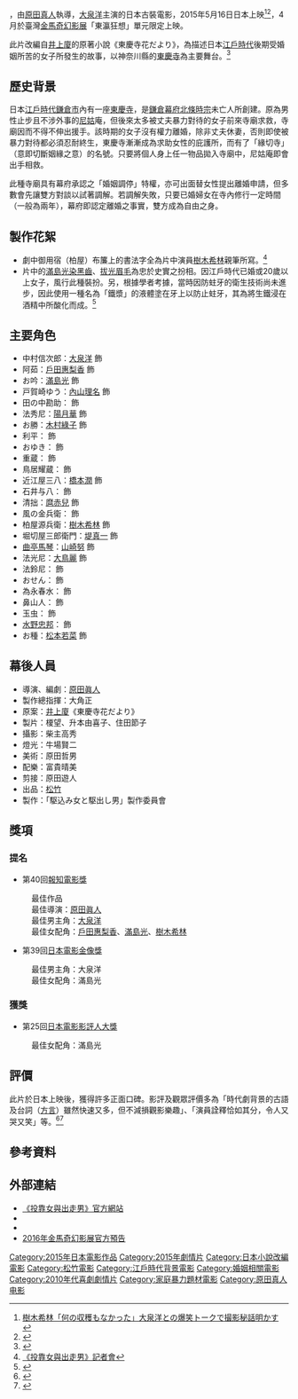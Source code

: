 {{noteTA
|G1=Movie
|G2=Show
}}
{{Infobox Film
| color              = #5686BF;color:#FFFFFF
| name               = 投靠女與出走男
| original_name      = 駆込み女と駆出し男
| image              = Kakekomi.jpg
| caption            = 日本版電影海報
| director           = [[原田真人|原田真人]]
| executive_producer =
| producer           = 榎望、升本由喜子、住田節子
| writer             = 原田真人
| based on           = [[井上廈|井上廈]]《東慶寺花だより》
| narrator           = 
| starring           = [[大泉洋|大泉洋]]
| music              = {{link-ja|富貴晴美|富貴晴美}}
| 主題曲             = 
| cinematography     = {{link-ja|柴主高秀|柴主高秀}}
| editing            = {{link-ja|原田遊人|原田遊人}}
| studio             = 
| distributor        = [[松竹|松竹]]
| released           = {{flagicon|JPN}} 2015年5月16日<br>{{flagicon|TWN}} 2016年4月<small>（[[金馬奇幻影展|金馬奇幻影展]]）</small>
| runtime            = 143分鐘
| country            = [[日本|日本]]
| language           = [[日語|日語]]
| budget             = 
| gross              = 1億5,758萬[[日圓|日圓]]
}}
{{日本作品|投靠女與出走男|駆込み女と駆出し男}}，由[[原田真人|原田真人]]執導，[[大泉洋|大泉洋]]主演的日本古裝電影，2015年5月16日日本上映<ref>[http://www.hochi.co.jp/entertainment/20150218-OHT1T50090.html 樹木希林「何の収穫もなかった」大泉洋との爆笑トークで撮影秘話明かす] {{webarchive|url=https://web.archive.org/web/20150402200652/http://www.hochi.co.jp/entertainment/20150218-OHT1T50090.html |date=2015-04-02 }}</ref><ref>{{Cite web |url=http://www.cinemacafe.net/article/2014/08/27/25551.html |title=大泉洋×戸田恵梨香×満島ひかりで時代劇！　江戸時代の“離婚”描く『駆込み女と駆出し男』 |access-date=2015-03-03 |archive-date=2020-11-27 |archive-url=https://web.archive.org/web/20201127073110/https://www.cinemacafe.net/article/2014/08/27/25551.html |dead-url=no }}</ref>，4月於臺灣[[金馬奇幻影展|金馬奇幻影展]]「東瀛狂想」單元限定上映。

此片改編自[[井上廈|井上廈]]的原著小說《東慶寺花だより》，為描述日本[[江戶時代|江戶時代]]後期受婚姻所苦的女子所發生的故事，以神奈川縣的[[東慶寺|東慶寺]]為主要舞台。<ref>{{Cite web |url=http://eiga.com/news/20141217/2/ |title=大泉洋主演「駆込み女と駆出し男」ティザーポスター「離婚は、幸せの始まり!?」 |access-date=2015-03-03 |archive-date=2017-08-19 |archive-url=https://web.archive.org/web/20170819233707/http://eiga.com/news/20141217/2/ |dead-url=no }}</ref>

== 歷史背景 ==
日本[[江戶時代|江戶時代]][[鎌倉市|鎌倉市]]內有一座[[東慶寺|東慶寺]]，是[[鎌倉幕府|鎌倉幕府]][[北條時宗|北條時宗]]未亡人所創建。原為男性止步且不涉外事的[[尼姑|尼姑]]庵，但後來太多被丈夫暴力對待的女子前來寺廟求救，寺廟因而不得不伸出援手。該時期的女子沒有權力離婚，除非丈夫休妻，否則即使被暴力對待都必須忍耐終生，東慶寺漸漸成為求助女性的庇護所，而有了「緣切寺」（意即切斷姻緣之意）的名號。只要將個人身上任一物品拋入寺廟中，尼姑庵即會出手相救。

此種寺廟具有幕府承認之「婚姻調停」特權，亦可出面替女性提出離婚申請，但多數會先讓雙方對談以試著調解。若調解失敗，只要已婚婦女在寺內修行一定時間（一般為兩年），幕府即認定離婚之事實，雙方成為自由之身。

== 製作花絮 ==
*劇中御用宿（柏屋）布簾上的書法字全為片中演員[[樹木希林|樹木希林]]親筆所寫。<ref>[https://www.youtube.com/watch?v=A5qu26cNPEM 《投靠女與出走男》記者會]</ref>
*片中的[[滿島光|滿島光]][[染黑齒|染黑齒]]、[[引眉|拔光眉毛]]為忠於史實之扮相。因江戶時代已婚或20歲以上女子，風行此種裝扮。另，根據學者考據，當時因防蛀牙的衛生技術尚未進步，因此使用一種名為「鐵漿」的液體塗在牙上以防止蛀牙，其為將生鐵浸在酒精中所酸化而成。<ref>{{Cite web |url=http://www.cinemacafe.net/article/2015/03/29/30274.html |title=満島ひかり、お歯黒＆眉ナシで熱演！『駆込み女と駆出し男』 |access-date=2015-03-31 |archive-date=2016-03-04 |archive-url=https://web.archive.org/web/20160304055758/http://www.cinemacafe.net/article/2015/03/29/30274.html |dead-url=no }}</ref>

== 主要角色 ==
*中村信次郎：[[大泉洋|大泉洋]] 飾
*阿茹：[[戶田惠梨香|戶田惠梨香]] 飾
*お吟：[[滿島光|滿島光]] 飾
*戸賀崎ゆう：[[內山理名|內山理名]] 飾 
*田の中勘助：{{link-ja|松岡哲永|松岡哲永}} 飾
*法秀尼：[[陽月華|陽月華]] 飾
*お勝：[[木村綠子|木村綠子]] 飾 
*利平：{{link-ja|木場勝己|木場勝己}} 飾
*おゆき：{{link-ja|神野三鈴|神野三鈴}} 飾
*重蔵：{{link-ja|武田真治|武田真治}} 飾
*鳥居耀蔵：{{link-ja|北村有起哉|北村有起哉}} 飾
*近江屋三八：[[橋本潤|橋本潤]] 飾
*石井与八：{{link-ja|山崎一|山崎一}} 飾
*清拙：[[麿赤兒|麿赤兒]] 飾 
*風の金兵衛：{{link-ja|中村嘉葎雄|中村嘉葎雄}} 飾
*柏屋源兵衛：[[樹木希林|樹木希林]] 飾
*堀切屋三郎衛門：[[堤真一|堤真一]] 飾
*[[曲亭馬琴|曲亭馬琴]]：[[山崎努|山崎努]] 飾
*法光尼：[[大鳥麗|大鳥麗]] 飾
*法鈴尼：{{link-ja|赤間麻里子|赤間麻里子}} 飾
*おせん：{{link-ja|玄里|玄里}} 飾
*為永春水：{{link-ja|點點|でんでん}} 飾
*鼻山人：{{link-ja|井之上隆志|井之上隆志}} 飾
*玉虫：{{link-ja|宮本裕子|宮本裕子 (女優)}} 飾
*[[水野忠邦|水野忠邦]]：{{link-ja|中村育二|中村育二}} 飾
*お種：[[松本若菜|松本若菜]] 飾

== 幕後人員 ==
* 導演、編劇：[[原田眞人|原田眞人]]
* 製作總指揮：大角正
* 原案：[[井上廈|井上廈]]《東慶寺花だより》
* 製片：榎望、升本由喜子、住田節子
* 攝影：柴主高秀
* 燈光：牛場賢二
* 美術：原田哲男
* 配樂：富貴晴美
* 剪接：原田遊人
* 出品：[[松竹|松竹]]
* 製作：「駆込み女と駆出し男」製作委員會

== 獎項 ==
=== 提名 ===
*第40回[[報知電影獎|報知電影獎]]
:最佳作品
:最佳導演：[[原田眞人|原田眞人]]
:最佳男主角：[[大泉洋|大泉洋]]
:最佳女配角：[[戶田惠梨香|戶田惠梨香]]、[[滿島光|滿島光]]、[[樹木希林|樹木希林]]
*第39回[[日本電影金像獎|日本電影金像獎]] 
:最佳男主角：大泉洋
:最佳女配角：滿島光

=== 獲獎 ===
*第25回[[日本電影影評人大獎|日本電影影評人大獎]] 
:最佳女配角：滿島光

== 評價 ==
此片於日本上映後，獲得許多正面口碑。影評及觀眾評價多為「時代劇背景的古語及台詞（[[方言|方言]]）雖然快速又多，但不減損觀影樂趣」、「演員詮釋恰如其分，令人又哭又笑」等。<ref>{{Cite web |url=http://www.nikkei.com/article/DGXKZO86463630X00C15A5BE0P01/ |title=駆込み女と駆出し男 女優好演、軽快な時代劇 |access-date=2015-06-02 |archive-date=2016-03-04 |archive-url=https://web.archive.org/web/20160304100522/http://www.nikkei.com/article/DGXKZO86463630X00C15A5BE0P01/ |dead-url=no }}</ref><ref>{{Cite web |url=http://coco.to/movie/37682 |title=「駆込み女と駆出し男」に関する感想・評価 |access-date=2015-06-02 |archive-date=2016-09-10 |archive-url=https://web.archive.org/web/20160910035859/http://coco.to/movie/37682 |dead-url=no }}</ref>

== 參考資料 ==
{{reflist}}

== 外部連結 ==
* [http://kakekomi-movie.jp/ 《投靠女與出走男》官方網站] {{Wayback|url=http://kakekomi-movie.jp/ |date=20210115225431 }}
* {{facebook|kakekomimovie}}
* {{twitter|kakekomi_movie}}
* [https://www.youtube.com/watch?v=GKwEzSMX3Zk&feature=youtu.be 2016年金馬奇幻影展官方預告] {{Wayback|url=https://www.youtube.com/watch?v=GKwEzSMX3Zk&feature=youtu.be |date=20170408052555 }}

{{原田真人}}

{{Authority control}}
{{DEFAULTSORT:kakekomi}}
[[Category:2015年日本電影作品|Category:2015年日本電影作品]]
[[Category:2015年劇情片|Category:2015年劇情片]]
[[Category:日本小說改編電影|Category:日本小說改編電影]]
[[Category:松竹電影|Category:松竹電影]]
[[Category:江戶時代背景電影|Category:江戶時代背景電影]]
[[Category:婚姻相關電影|Category:婚姻相關電影]]
[[Category:2010年代喜劇劇情片|Category:2010年代喜劇劇情片]]
[[Category:家庭暴力題材電影|Category:家庭暴力題材電影]]
[[Category:原田真人电影|Category:原田真人电影]]
